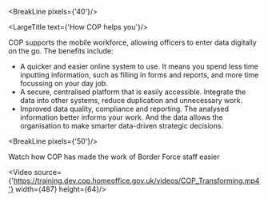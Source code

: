 
<div className="govuk-width-container main-height">

<BreakLine pixels={'40'}/>

<div className="grid-row">

<div className="column-one-quarter">
<SubNavigation currentPage={props.path}/>
</div>


<div className="column-five-eighths">

<LargeTitle text={'How COP helps you'}/>

COP supports the mobile workforce, allowing officers to enter data digitally on the go. The benefits include:

<ul class="govuk-list govuk-list--bullet">
  <li><span class="govuk-!-font-weight-bold">A quicker and easier online system to use.</span> It means you spend less time inputting information, such as filling in forms and reports, and more time focussing on your day job.</li>
  <li><span class="govuk-!-font-weight-bold">A secure, centralised platform that is easily accessible.</span> Integrate the data into other systems, reduce duplication and unnecessary work.</li>
  <li><span class="govuk-!-font-weight-bold">Improved data quality, compliance and reporting.</span> The analysed information better informs your work. And the data allows the organisation to make smarter data-driven strategic decisions.</li>
</ul>

<BreakLine pixels={'50'}/>

Watch how COP has made the work of Border Force staff easier

<Video source={'https://training.dev.cop.homeoffice.gov.uk/videos/COP_Transforming.mp4'} width={487} height={64}/>

</div>
</div>
</div>





